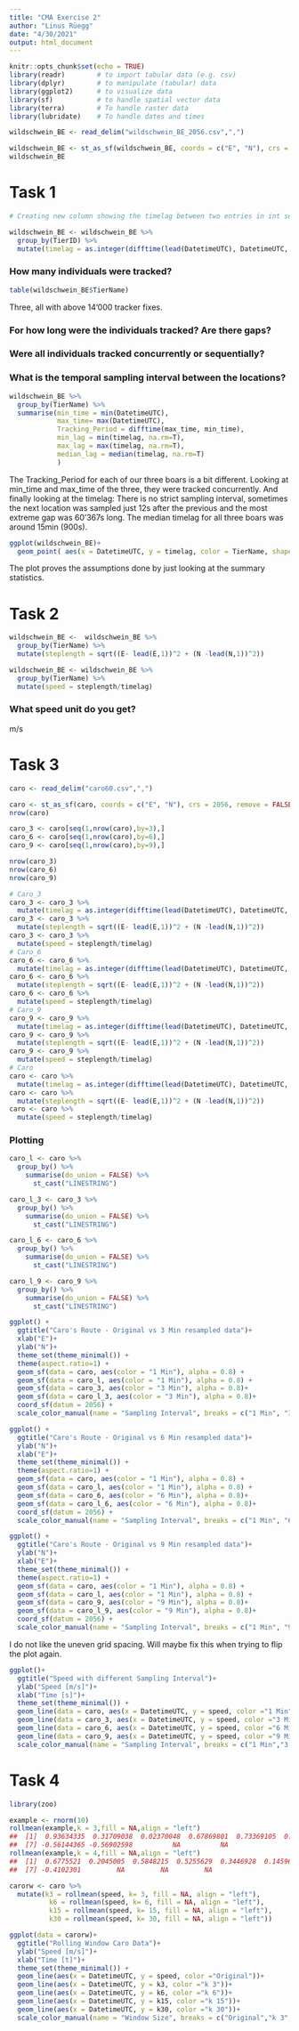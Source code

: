 ```yaml
---
title: "CMA Exercise 2"
author: "Linus Rüegg"
date: "4/30/2021"
output: html_document
---
```


```r
knitr::opts_chunk$set(echo = TRUE)
library(readr)        # to import tabular data (e.g. csv)
library(dplyr)        # to manipulate (tabular) data
library(ggplot2)      # to visualize data
library(sf)           # to handle spatial vector data
library(terra)        # To handle raster data
library(lubridate)    # To handle dates and times
```

```r
wildschwein_BE <- read_delim("wildschwein_BE_2056.csv",",")

wildschwein_BE <- st_as_sf(wildschwein_BE, coords = c("E", "N"), crs = 2056, remove = FALSE)
wildschwein_BE
```

# Task 1
```r
# Creating new column showing the timelag between two entries in int seconds

wildschwein_BE <- wildschwein_BE %>%
  group_by(TierID) %>%
  mutate(timelag = as.integer(difftime(lead(DatetimeUTC), DatetimeUTC, units = "secs")))

```

### How many individuals were tracked?
```r
table(wildschwein_BE$TierName)
```
Three, all with above 14'000 tracker fixes.


### For how long were the individuals tracked? Are there gaps?
### Were all individuals tracked concurrently or sequentially?
### What is the temporal sampling interval between the locations?

```r
wildschwein_BE %>%
  group_by(TierName) %>%
  summarise(min_time = min(DatetimeUTC),
            max_time= max(DatetimeUTC),
            Tracking_Period = difftime(max_time, min_time),
            min_lag = min(timelag, na.rm=T),
            max_lag = max(timelag, na.rm=T),
            median_lag = median(timelag, na.rm=T)
            )
```
The Tracking_Period for each of our three boars is a bit different.
Looking at min_time and max_time of the three, they were tracked concurrently.
And finally looking at the timelag: There is no strict sampling interval, sometimes the next location was sampled just 12s after the previous and the most extreme gap was 60'367s long. The median timelag for all three boars was around 15min (900s).

```r
ggplot(wildschwein_BE)+
  geom_point( aes(x = DatetimeUTC, y = timelag, color = TierName, shape = TierName))
```
The plot proves the assumptions done by just looking at the summary statistics.

# Task 2
```r
wildschwein_BE <-  wildschwein_BE %>%
  group_by(TierName) %>%
  mutate(steplength = sqrt((E- lead(E,1))^2 + (N -lead(N,1))^2))
```

```r
wildschwein_BE <- wildschwein_BE %>%
  group_by(TierName) %>%
  mutate(speed = steplength/timelag)
```
### What speed unit do you get?
m/s

#  Task 3
```r
caro <- read_delim("caro60.csv",",")

caro <- st_as_sf(caro, coords = c("E", "N"), crs = 2056, remove = FALSE)
nrow(caro)
```

```r
caro_3 <- caro[seq(1,nrow(caro),by=3),]
caro_6 <- caro[seq(1,nrow(caro),by=6),]
caro_9 <- caro[seq(1,nrow(caro),by=9),]
```

```r
nrow(caro_3)
nrow(caro_6)
nrow(caro_9)
```
```r
# Caro_3
caro_3 <- caro_3 %>%
  mutate(timelag = as.integer(difftime(lead(DatetimeUTC), DatetimeUTC, units = "secs")))
caro_3 <- caro_3 %>%
  mutate(steplength = sqrt((E- lead(E,1))^2 + (N -lead(N,1))^2))
caro_3 <- caro_3 %>%
  mutate(speed = steplength/timelag)
# Caro_6
caro_6 <- caro_6 %>%
  mutate(timelag = as.integer(difftime(lead(DatetimeUTC), DatetimeUTC, units = "secs")))
caro_6 <- caro_6 %>%
  mutate(steplength = sqrt((E- lead(E,1))^2 + (N -lead(N,1))^2))
caro_6 <- caro_6 %>%
  mutate(speed = steplength/timelag)
# Caro_9
caro_9 <- caro_9 %>%
  mutate(timelag = as.integer(difftime(lead(DatetimeUTC), DatetimeUTC, units = "secs")))
caro_9 <- caro_9 %>%
  mutate(steplength = sqrt((E- lead(E,1))^2 + (N -lead(N,1))^2))
caro_9 <- caro_9 %>%
  mutate(speed = steplength/timelag)
# Caro
caro <- caro %>%
  mutate(timelag = as.integer(difftime(lead(DatetimeUTC), DatetimeUTC, units = "secs")))
caro <- caro %>%
  mutate(steplength = sqrt((E- lead(E,1))^2 + (N -lead(N,1))^2))
caro <- caro %>%
  mutate(speed = steplength/timelag)
```
### Plotting
```r
caro_l <- caro %>%
  group_by() %>%
    summarise(do_union = FALSE) %>%
      st_cast("LINESTRING")

caro_l_3 <- caro_3 %>%
  group_by() %>%
    summarise(do_union = FALSE) %>%
      st_cast("LINESTRING")

caro_l_6 <- caro_6 %>%
  group_by() %>%
    summarise(do_union = FALSE) %>%
      st_cast("LINESTRING")

caro_l_9 <- caro_9 %>%
  group_by() %>%
    summarise(do_union = FALSE) %>%
      st_cast("LINESTRING")
```


```r
ggplot() +
  ggtitle("Caro's Route - Original vs 3 Min resampled data")+
  xlab("E")+
  ylab("N")+
  theme_set(theme_minimal()) +
  theme(aspect.ratio=1) +
  geom_sf(data = caro, aes(color = "1 Min"), alpha = 0.8) +
  geom_sf(data = caro_l, aes(color = "1 Min"), alpha = 0.8) +
  geom_sf(data = caro_3, aes(color = "3 Min"), alpha = 0.8)+
  geom_sf(data = caro_l_3, aes(color = "3 Min"), alpha = 0.8)+
  coord_sf(datum = 2056) +
  scale_color_manual(name = "Sampling Interval", breaks = c("1 Min", "3 Min"), values = c("1 Min" = "cyan", "3 Min" = "darkgreen"))
```

```r
ggplot() +
  ggtitle("Caro's Route - Original vs 6 Min resampled data")+
  ylab("N")+
  xlab("E")+
  theme_set(theme_minimal()) +
  theme(aspect.ratio=1) +
  geom_sf(data = caro, aes(color = "1 Min"), alpha = 0.8) +
  geom_sf(data = caro_l, aes(color = "1 Min"), alpha = 0.8) +
  geom_sf(data = caro_6, aes(color = "6 Min"), alpha = 0.8)+
  geom_sf(data = caro_l_6, aes(color = "6 Min"), alpha = 0.8)+
  coord_sf(datum = 2056) +
  scale_color_manual(name = "Sampling Interval", breaks = c("1 Min", "6 Min"), values = c("1 Min" = "cyan", "6 Min" = "blue"))
```
```r
ggplot() +
  ggtitle("Caro's Route - Original vs 9 Min resampled data")+
  ylab("N")+
  xlab("E")+
  theme_set(theme_minimal()) +
  theme(aspect.ratio=1) +
  geom_sf(data = caro, aes(color = "1 Min"), alpha = 0.8) +
  geom_sf(data = caro_l, aes(color = "1 Min"), alpha = 0.8) +
  geom_sf(data = caro_9, aes(color = "9 Min"), alpha = 0.8)+
  geom_sf(data = caro_l_9, aes(color = "9 Min"), alpha = 0.8)+
  coord_sf(datum = 2056) +
  scale_color_manual(name = "Sampling Interval", breaks = c("1 Min", "9 Min"), values = c("1 Min" = "cyan", "9 Min" = "darkblue"))
```
I do not like the uneven grid spacing. Will maybe fix this when trying to flip the plot again.

```r
ggplot()+
  ggtitle("Speed with different Sampling Interval")+
  ylab("Speed [m/s]")+
  xlab("Time [s]")+
  theme_set(theme_minimal()) +
  geom_line(data = caro, aes(x = DatetimeUTC, y = speed, color ="1 Min"))+
  geom_line(data = caro_3, aes(x = DatetimeUTC, y = speed, color ="3 Min"))+
  geom_line(data = caro_6, aes(x = DatetimeUTC, y = speed, color ="6 Min"))+
  geom_line(data = caro_9, aes(x = DatetimeUTC, y = speed, color ="9 Min"))+
  scale_color_manual(name = "Sampling Interval", breaks = c("1 Min","3 Min", "6 Min","9 Min"), values = c("1 Min" = "cyan", "9 Min" = "darkblue", "6 Min" = "blue", "3 Min" = "darkgreen"))
```
# Task 4

```r
library(zoo)

example <- rnorm(10)
rollmean(example,k = 3,fill = NA,align = "left")
##  [1]  0.93634335  0.31709038  0.02370048  0.67869801  0.73369105  0.50401344
##  [7] -0.56144365 -0.56902598          NA          NA
rollmean(example,k = 4,fill = NA,align = "left")
##  [1]  0.6775521  0.2045005  0.5848215  0.5255629  0.3446928  0.1459635
##  [7] -0.4102301         NA         NA         NA
```
```r
carorw <- caro %>%
  mutate(k3 = rollmean(speed, k= 3, fill = NA, align = "left"),
          k6 = rollmean(speed, k= 6, fill = NA, align = "left"),
          k15 = rollmean(speed, k= 15, fill = NA, align = "left"),
          k30 = rollmean(speed, k= 30, fill = NA, align = "left"))
```

```r
ggplot(data = carorw)+
  ggtitle("Rolling Window Caro Data")+
  ylab("Speed [m/s]")+
  xlab("Time [t]")+
  theme_set(theme_minimal()) +
  geom_line(aes(x = DatetimeUTC, y = speed, color ="Original"))+
  geom_line(aes(x = DatetimeUTC, y = k3, color ="k 3"))+
  geom_line(aes(x = DatetimeUTC, y = k6, color ="k 6"))+
  geom_line(aes(x = DatetimeUTC, y = k15, color ="k 15"))+
  geom_line(aes(x = DatetimeUTC, y = k30, color ="k 30"))+
  scale_color_manual(name = "Window Size", breaks = c("Original","k 3", "k 6","k 15", "k 30"), values = c("Original" = "cyan", "k 15" = "purple", "k 6" = "darkgreen", "k 3" = "blue", "k 30" = "darkred"))
```


